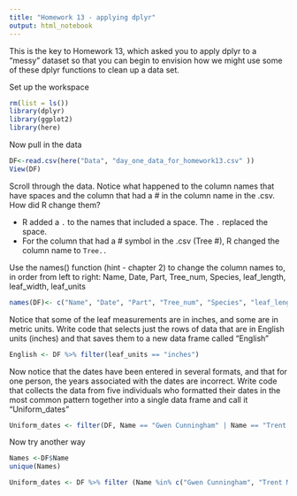 ```yaml
---
title: "Homework 13 - applying dplyr"
output: html_notebook
---
```


This is the key to Homework 13, which asked you to apply dplyr to a "messy" dataset so that you can begin to envision how we might use some of these dplyr functions to clean up a data set.

Set up the workspace
```r
rm(list = ls())
library(dplyr)
library(ggplot2)
library(here)
```

Now pull in the data
```r
DF<-read.csv(here("Data", "day_one_data_for_homework13.csv" ))
View(DF)
```

Scroll through the data. Notice what happened to the column names that have spaces and the column that had a # in the column name in the .csv.  How did R change them?

- R added a `.` to the names that included a space. The `.` replaced the space. 
- For the column that had a # symbol in the .csv (Tree #), R changed the column name to `Tree..`

Use the names() function (hint - chapter 2) to change the column names to, in order from left to right: Name, Date, Part, Tree_num, Species, leaf_length, leaf_width, leaf_units


```r
names(DF)<- c("Name", "Date", "Part", "Tree_num", "Species", "leaf_length", "leaf_width","leaf_units" )
```

Notice that some of the leaf measurements are in inches, and some are in metric units. Write code that selects just the rows of data that are in English units (inches) and that saves them to a new data frame called "English"

```r
English <- DF %>% filter(leaf_units == "inches")
```

Now notice that the dates have been entered in several formats, and that for one person, the years associated with the dates are incorrect. Write code that collects the data from five individuals who formatted their dates in the most common pattern together into a single data frame and call it "Uniform_dates"

```r
Uniform_dates <- filter(DF, Name == "Gwen Cunningham" | Name == "Trent Meyer" | Name == "Olivia Bernier" | Name == "May Buckingham" | Name == "Anna Wilke")
```

Now try another way
```r
Names <-DF$Name
unique(Names)

Uniform_dates <- DF %>% filter (Name %in% c("Gwen Cunningham", "Trent Meyer", "Olivia Bernier", "May Buckingham","Anna Wilke" ))
```


